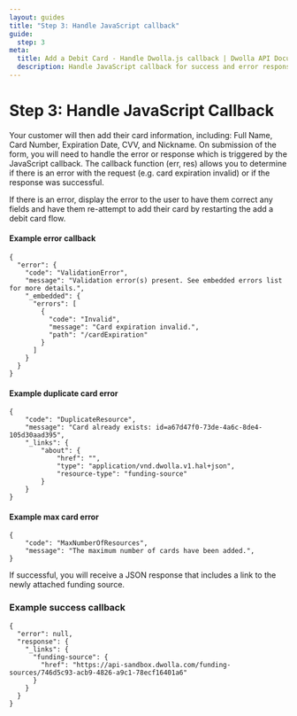 ```yaml
---
layout: guides
title: "Step 3: Handle JavaScript callback"
guide:
  step: 3
meta:
  title: Add a Debit Card - Handle Dwolla.js callback | Dwolla API Documentation
  description: Handle JavaScript callback for success and error responses for Dwolla-cards.js, a powerful and secure tool for adding a debit card.
---
```



# Step 3: Handle JavaScript Callback

Your customer will then add their card information, including: Full Name, Card Number, Expiration Date, CVV, and Nickname. On submission of the form, you will need to handle the error or response which is triggered by the JavaScript callback. The callback function (err, res) allows you to determine if there is an error with the request (e.g. card expiration invalid) or if the response was successful.

If there is an error, display the error to the user to have them correct any fields and have them re-attempt to add their card by restarting the add a debit card flow.

<InlineCTA
  icon={guideIcon}
  text="Check our guide on simulating various Push-to-debit error scenarios in Sandbox."
  href="/guides/sandbox#test-push-to-debit-transfer-failures"
/>

#### Example error callback

```
{
  "error": {
    "code": "ValidationError",
    "message": "Validation error(s) present. See embedded errors list for more details.",
    "_embedded": {
      "errors": [
        {
          "code": "Invalid",
          "message": "Card expiration invalid.",
          "path": "/cardExpiration"
        }
      ]
    }
  }
}
```

#### Example duplicate card error

```
{
    "code": "DuplicateResource",
    "message": "Card already exists: id=a67d47f0-73de-4a6c-8de4-105d30aad395",
    "_links": {
        "about": {
            "href": "",
            "type": "application/vnd.dwolla.v1.hal+json",
            "resource-type": "funding-source"
        }
    }
}
```

#### Example max card error

```
{
    "code": "MaxNumberOfResources",
    "message": "The maximum number of cards have been added.",
}
```

If successful, you will receive a JSON response that includes a link to the newly attached funding source.

### Example success callback

```
{
  "error": null,
  "response": {
    "_links": {
      "funding-source": {
        "href": "https://api-sandbox.dwolla.com/funding-sources/746d5c93-acb9-4826-a9c1-78ecf16401a6"
      }
    }
  }
}
```
